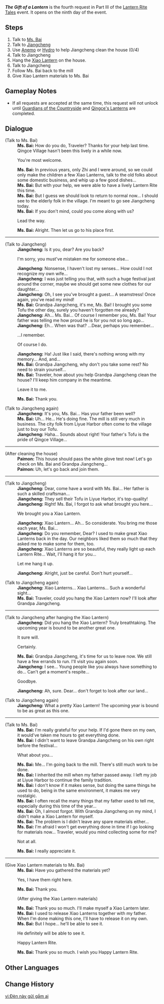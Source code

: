 {{Quest Infobox
|id            = 71818
|type          = World
|summary       = 
|requirement   = Complete the quests [[Guests in Qingce]], [[Guardians of the Countryside]] and [[Qingce's Lanterns]]
|startLocation = [[Qingce Village]], [[Liyue]]
|mora          = 20,000
|primogems     = 30
|event_name    = Lantern Rite Tales
|characters    = Jiangcheng; Ms. Bai; Paimon; Traveler
|region        = Liyue
|area          = Bishui Plain
|subarea       = Qingce Village
}}
'''''The Gift of a Lantern''''' is the fourth request in Part III of the [[Lantern Rite Tales]] event. It opens on the ninth day of the event.

==Steps==
# Talk to [[Ms. Bai]]
# Talk to [[Jiangcheng]]
# Use [[Anemo]] or [[Hydro]] to help Jiangcheng clean the house (0/4)
#Talk to Jiangcheng
#Hang the [[Xiao Lantern]] on the house.
#Talk to Jiangcheng
#Follow Ms. Bai back to the mill
#Give Xiao Lantern materials to Ms. Bai

==Gameplay Notes==
* If all requests are accepted at the same time, this request will not unlock until [[Guardians of the Countryside]] and [[Qingce's Lanterns]] are completed.

==Dialogue==
{{Quest Description|[[Ms. Bai]] from [[Qingce Village]] seems to be making some preparations...}}
{{Dialogue start}}
;(Talk to Ms. Bai)
:'''Ms. Bai:''' How do you do, Traveler? Thanks for your help last time. Qingce Village hasn't been this lively in a while now.
:{{DIcon}} You're most welcome.
:'''Ms. Bai:''' In previous years, only Zhi and I were around, so we could only make the children a few Xiao Lanterns, talk to the old folks about some domestic business, and whip up a few good dishes...
:'''Ms. Bai:''' But with your help, we were able to have a lively Lantern Rite this time.
:'''Ms. Bai:''' But I guess we should look to return to normal now... I should see to the elderly folk in the village. I'm meant to go see Jiangcheng today.
:'''Ms. Bai:''' If you don't mind, could you come along with us?
:{{DIcon}} Lead the way.
:'''Ms. Bai:''' Alright. Then let us go to his place first.
----
;(Talk to Jiangcheng)
:'''Jiangcheng:''' Is it you, dear? Are you back?
:{{DIcon}} I'm sorry, you must've mistaken me for someone else...
:'''Jiangcheng:''' Nonsense, I haven't lost my senses... How could I not recognize my own wife...
:'''Jiangcheng:''' I was just telling you that, with such a huge festival just around the corner, maybe we should get some new clothes for our daughter...
:'''Jiangcheng:''' Oh, I see you've brought a guest... A seamstress! Once again, you've read my mind!
:'''Ms. Bai:''' Grandpa Jiangcheng, it's me, Ms. Bai! I brought you some Tofu the other day, surely you haven't forgotten me already?
:'''Jiangcheng:''' Ah... Ms. Bai... Of course I remember you, Ms. Bai! Your father was telling me how proud he is for you not so long ago...
:'''Jiangcheng:''' Eh... When was that? ...Dear, perhaps you remember...
:{{DIcon}} ...I remember.
:{{DIcon}} Of course I do.
:'''Jiangcheng:''' Ha! Just like I said, there's nothing wrong with my memory... And, and...
:'''Ms. Bai:''' Grandpa Jiangcheng, why don't you take some rest? No need to strain yourself...
:'''Ms. Bai:''' Traveler, how about you help Grandpa Jiangcheng clean the house? I'll keep him company in the meantime.
:{{DIcon}} Leave it to me.
:'''Ms. Bai:''' Thank you.

;(Talk to Jiangcheng again)
:'''Jiangcheng:''' It's you, Ms. Bai... Has your father been well?
:'''Ms. Bai:''' Uh... He... He's doing fine. The mill is still very much in business. The city folk from Liyue Harbor often come to the village just to buy our Tofu.
:'''Jiangcheng:''' Haha... Sounds about right! Your father's Tofu is the pride of Qingce Village...
----
;(After cleaning the house)
:'''Paimon:''' This house should pass the white glove test now! Let's go check on Ms. Bai and Grandpa Jiangcheng...
:'''Paimon:''' Uh, let's go back and join them.
----
;(Talk to Jiangcheng)
:'''Jiangcheng:''' Dear, come have a word with Ms. Bai... Her father is such a skilled craftsman...
:'''Jiangcheng:''' They sell their Tofu in Liyue Harbor, it's top-quality!
:'''Jiangcheng:''' Right! Ms. Bai, I forgot to ask what brought you here...
:{{DIcon}} We brought you a Xiao Lantern.
:'''Jiangcheng:''' Xiao Lantern... Ah... So considerate. You bring me those each year, Ms. Bai...
:'''Jiangcheng:''' Do you remember, Dear? I used to make great Xiao Lanterns back in the day. Our neighbors liked them so much that they asked me to make some for them, too.
:'''Jiangcheng:''' Xiao Lanterns are so beautiful, they really light up each Lantern Rite... Wait, I'll hang it for you...
:{{DIcon}} Let me hang it up.
:'''Jiangcheng:''' Alright, just be careful. Don't hurt yourself...

;(Talk to Jiangcheng again)
:'''Jiangcheng:''' Xiao Lanterns... Xiao Lanterns... Such a wonderful sight...
:'''Ms. Bai:''' Traveler, could you hang the Xiao Lantern now? I'll look after Grandpa Jiangcheng.
----
;(Talk to Jiangcheng after hanging the Xiao Lantern)
:'''Jiangcheng:''' Did you hang the Xiao Lantern? Truly breathtaking. The upcoming year is bound to be another great one.
:{{DIcon}} It sure will.
:{{DIcon}} Certainly.
:'''Ms. Bai:''' Grandpa Jiangcheng, it's time for us to leave now. We still have a few errands to run. I'll visit you again soon.
:'''Jiangcheng:''' I see... Young people like you always have something to do... Can't get a moment's respite...
:{{DIcon}} Goodbye.
:'''Jiangcheng:''' Ah, sure. Dear... don't forget to look after our land...

;(Talk to Jiangcheng again)
:'''Jiangcheng:''' What a pretty Xiao Lantern! The upcoming year is bound to be as great as this one.
----
;(Talk to Ms. Bai)
:'''Ms. Bai:''' I'm really grateful for your help. If I'd gone there on my own, it would've taken me hours to get everything done.
:'''Ms. Bai:''' I didn't want to leave Grandpa Jiangcheng on his own right before the festival...
:{{DIcon}} What about you...
:'''Ms. Bai:''' Me... I'm going back to the mill. There's still much work to be done.
:'''Ms. Bai:''' I inherited the mill when my father passed away. I left my job at Liyue Harbor to continue the family tradition.
:'''Ms. Bai:''' I don't know if it makes sense, but doing the same things he used to do, being in the same environment, it makes me very nostalgic.
:'''Ms. Bai:''' I often recall the many things that my father used to tell me, especially during this time of the year...
:'''Ms. Bai:''' Oh, I almost forgot. With Grandpa Jiangcheng on my mind, I didn't make a Xiao Lantern for myself.
:'''Ms. Bai:''' The problem is I didn't leave any spare materials either...
:'''Ms. Bai:''' I'm afraid I won't get everything done in time if I go looking for materials now... Traveler, would you mind collecting some for me?
:{{DIcon}} Not at all.
:'''Ms. Bai:''' I really appreciate it.
----
;(Give Xiao Lantern materials to Ms. Bai)
:'''Ms. Bai:''' Have you gathered the materials yet?
:{{DIcon}} Yes, I have them right here.
:'''Ms. Bai:''' Thank you.
:;(After giving the Xiao Lantern materials)
:'''Ms. Bai:''' Thank you so much. I'll make myself a Xiao Lantern later.
:'''Ms. Bai:''' I used to release Xiao Lanterns together with my father. When I'm done making this one, I'll have to release it on my own.
:'''Ms. Bai:''' But I hope... he'll be able to see it.
:{{DIcon}} He definitely will be able to see it.
:{{DIcon}} Happy Lantern Rite.
:'''Ms. Bai:''' Thank you so much. I wish you Happy Lantern Rite.
{{Dialogue end}}

==Other Languages==
{{Other Languages
|en      = The Gift of a Lantern
|zhs     = 此灯寄何人
|zhs_rm  = Cǐ dēng jì hérén
|zht     = 此燈寄何人
|zht_rm  = Cǐ dēng jì hérén
|zh_tl   = Who Is This Lantern Sent for
|ja      = この灯は誰に
|ja_rm   = Kono akari wa dare ni
|ja_tl   = Who Is This Lantern for
|ko      = 누구에게 보내는 등일까
|ko_rm   = Nuguege Bonaeneun Deung'ilkka
|ko_tl   = Who Is This Lantern Sent for
|es      = ¿Por quién brilla esta linterna?
|es_tl   = For Whom Does This Lantern Shine?
|fr      = À qui ira cette lumière ?
|fr_tl   = To Whom Will This Light Go?
|ru      = Фонарь в подарок
|ru_tl   = Lantern as a Gift
|th      = โคมนี้ของใครกัน?
|th_rm   = 
|th_tl   = 
|vi      = Đèn này gửi gắm ai
|vi_tl   = 
|de      = Eine Laterne als Geschenk
|de_tl   = A Lantern as a Gift
|id      = Ini Lentera Siapa?
|id_tl   = Whose Lantern is this?
|pt      = Para quem é essa lanterna?
|pt_tl   = To Whom is This Lantern?
}}

==Change History==
{{Change History|1.3}}

[[vi:Đèn này gửi gắm ai]]